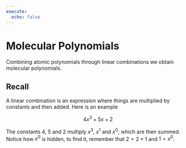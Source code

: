 ---
execute:
  echo: false
---

# Molecular Polynomials

Combining atomic polynomials through linear combinations we obtain molecular polynomials.

::: callout-tip
## Recall

A linear combination is an expression where things are multiplied by constants and then added. Here is an example

$$
4x^3+5x+2
$$

The constants $4$, $5$ and $2$ multiply $x^3$, $x^1$ and $x^0$; which are then summed. Notice how $x^0$ is hidden, to find it, remember that $2 =2\times 1$ and $1=x^0$.
:::
